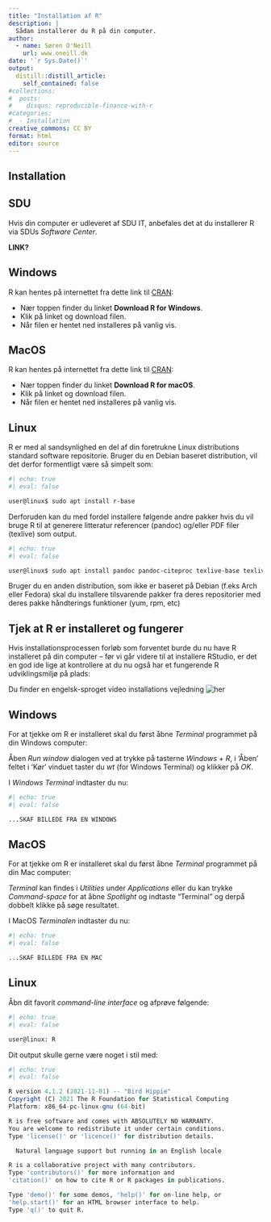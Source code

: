 ```yaml
---
title: "Installation af R"
description: |
  Sådan installerer du R på din computer.
author:
  - name: Søren O'Neill
    url: www.oneill.dk
date: '`r Sys.Date()`'
output:
  distill::distill_article:
    self_contained: false
#collections:
#  posts:
#    disqus: reproducible-finance-with-r
#categories:
#  - Installation
creative_commons: CC BY
format: html
editor: source
---
```



## Installation

::: panel-tabset

## SDU

Hvis din computer er udleveret af SDU IT, anbefales det at du installerer R via SDUs _Software Center_.

**LINK?**

## Windows

R kan hentes på internettet fra dette link til [CRAN](https://cran.r-project.org/):

-   Nær toppen finder du linket **Download R for Windows**.
-   Klik på linket og download filen.
-   Når filen er hentet ned installeres på vanlig vis.

## MacOS

R kan hentes på internettet fra dette link til [CRAN](https://cran.r-project.org/):

-   Nær toppen finder du linket **Download R for macOS**.
-   Klik på linket og download filen.
-   Når filen er hentet ned installeres på vanlig vis.

## Linux

R er med al sandsynlighed en del af din foretrukne Linux distributions standard software repositorie. Bruger du en Debian baseret distribution, vil det derfor formentligt være så simpelt som:

```bash
#| echo: true
#| eval: false

user@linux$ sudo apt install r-base

```

Derforuden kan du med fordel installere følgende andre pakker hvis du vil bruge R til at generere litteratur referencer (pandoc) og/eller PDF filer (texlive) som output.

```bash
#| echo: true
#| eval: false

user@linux$ sudo apt install pandoc pandoc-citeproc texlive-base texlive-extra-utils texlive-font-utils texlive-fonts-recommended texlive-fonts-extra texlive-latex-base texlive-latex-extra texlive-latex-recommended texlive-pictures texlive-pstricks texlive-xetex lmodern texlive-lang-european g++ libxml2-dev libcurl4-openssl-dev libssl-dev 

```

Bruger du en anden distribution, som ikke er baseret på Debian (f.eks Arch eller Fedora) skal du installere tilsvarende pakker fra deres repositorier med deres pakke håndterings funktioner (yum, rpm, etc)
:::

## Tjek at R er installeret og fungerer

Hvis installationsprocessen forløb som forventet burde du nu have R installeret på din computer -- før vi går videre til at installere RStudio, er det en god ide lige at kontrollere at du nu også har et fungerende R udviklingsmiljø på plads:

::: panel-tabset

Du finder en engelsk-sproget video installations vejledning ![her](https://learnr-examples.shinyapps.io/ex-setup-r/#section-install-r)

## Windows

For at tjekke om R er installeret skal du først åbne *Terminal* programmet på din Windows computer:

Åben *Run window* dialogen ved at trykke på tasterne *Windows + R*, i 'Åben' feltet i 'Kør' vinduet taster du *wt* (for Windows Terminal) og klikker på *OK*.

I *Windows Terminal* indtaster du nu:

```bash
#| echo: true
#| eval: false

...SKAF BILLEDE FRA EN WINDOWS
```

## MacOS

For at tjekke om R er installeret skal du først åbne *Terminal* programmet på din Mac computer:

*Terminal* kan findes i *Utilities* under *Applications* eller du kan trykke *Command-space* for at åbne *Spotlight* og indtaste "Terminal" og derpå dobbelt klikke på søge resultatet.

I MacOS *Terminalen* indtaster du nu:

```bash
#| echo: true
#| eval: false

...SKAF BILLEDE FRA EN MAC
```

## Linux

Åbn dit favorit *command-line interface* og afprøve følgende:

```bash
#| echo: true
#| eval: false

user@linux: R
```

Dit output skulle gerne være noget i stil med:

```r
#| echo: true
#| eval: false

R version 4.1.2 (2021-11-01) -- "Bird Hippie"
Copyright (C) 2021 The R Foundation for Statistical Computing
Platform: x86_64-pc-linux-gnu (64-bit)

R is free software and comes with ABSOLUTELY NO WARRANTY.
You are welcome to redistribute it under certain conditions.
Type 'license()' or 'licence()' for distribution details.

  Natural language support but running in an English locale

R is a collaborative project with many contributors.
Type 'contributors()' for more information and
'citation()' on how to cite R or R packages in publications.

Type 'demo()' for some demos, 'help()' for on-line help, or
'help.start()' for an HTML browser interface to help.
Type 'q()' to quit R.
```
:::
